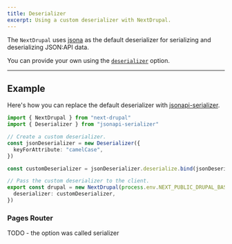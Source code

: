 ```yaml
---
title: Deserializer
excerpt: Using a custom deserializer with NextDrupal.
---
```


The `NextDrupal` uses [jsona](https://github.com/olosegres/jsona) as the default deserializer for serializing and deserializing JSON:API data.

You can provide your own using the [`deserializer`](/docs/client/configuration#deserializer) option.

---

## Example

Here's how you can replace the default deserializer with [jsonapi-serializer](https://github.com/SeyZ/jsonapi-serializer).

```ts title=lib/drupal.ts
import { NextDrupal } from "next-drupal"
import { Deserializer } from "jsonapi-serializer"

// Create a custom deserializer.
const jsonDeserializer = new Deserializer({
  keyForAttribute: "camelCase",
})

const customDeserializer = jsonDeserializer.deserialize.bind(jsonDeserializer)

// Pass the custom deserializer to the client.
export const drupal = new NextDrupal(process.env.NEXT_PUBLIC_DRUPAL_BASE_URL, {
  deserializer: customDeserializer,
})
```

### Pages Router

TODO - the option was called serializer
